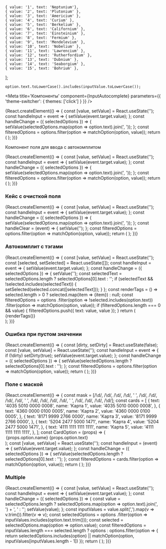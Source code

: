 


    { value: '1', text: 'Neptunium'},
    { value: '2', text: 'Plutonium' },
    { value: '3', text: 'Americium' },
    { value: '4', text: 'Curium' },
    { value: '5', text: 'Berkelium' },
    { value: '6', text: 'Californium' },
    { value: '7', text: 'Einsteinium' },
    { value: '8', text: 'Fermium' },
    { value: '9', text: 'Mendelevium' },
    { value: '10', text: 'Nobelium' },
    { value: '11', text: 'Lawrencium' },
    { value: '12', text: 'Rutherfordium' },
    { value: '13', text: 'Dubnium' },
    { value: '14', text: 'Seaborgium' },
    { value: '15', text: 'Bohrium' },
];

    option.text.toLowerCase().includes(inputValue.toLowerCase());


<Meta
    title='Компоненты'
    component={InputAutocomplete}
    parameters={{ 'theme-switcher': { themes: ['click'] } }}
/>


<!-- Canvas -->

<Story name='InputAutocomplete'>
    {React.createElement(() => {
        const [value, setValue] = React.useState('');
        const handleInput = event => {
            setValue(event.target.value);
        };
        const handleChange = ({ selectedOptions }) => {
            setValue(selectedOptions.map(option => option.text).join(', '));
        };
        const filteredOptions = options.filter(option => matchOption(option, value));
        return (
            <InputAutocomplete
                options={filteredOptions}
                selected={boolean('prevent select', true) ? [] : undefined}
                block={boolean('block', false)}
                size={select('size', ['s', 'm', 'l'], 's')}
                disabled={boolean('disabled', false)}
                error={text('error', '')}
                allowUnselect={boolean('allowUnselect', true)}
                closeOnSelect={boolean('closeOnSelect', false)}
                Arrow={boolean('Arrow', true) ? Arrow : undefined}
                circularNavigation={boolean('circularNavigation', false)}
                placeholder={text('placeholder', 'Введите элемент')}
                label={text('label', 'Элемент')}
                onOpen={action('open')}
                onChange={handleChange}
                onInput={handleInput}
                value={value}
            />
        );
    })}
</Story>


<!-- Docs -->

<ComponentHeader
    name='InputAutocomplete'
    stage={1}
/>

Компонент поля для ввода с автокомплитом

<Preview>
    {React.createElement(() => {
        const [value, setValue] = React.useState('');
        const handleInput = event => {
            setValue(event.target.value);
        };
        const handleChange = ({ selectedOptions }) => {
            setValue(selectedOptions.map(option => option.text).join(', '));
        };
        const filteredOptions = options.filter(option => matchOption(option, value));
        return (
            <InputAutocomplete
                options={filteredOptions}
                placeholder='Введите элемент'
                label='Элемент'
                onChange={handleChange}
                onInput={handleInput}
                value={value}
            />
        );
    })}
</Preview>


<Props of={InputAutocomplete} />


### Кейс с очисткой поля

<Preview>
    {React.createElement(() => {
        const [value, setValue] = React.useState('');
        const handleInput = event => {
            setValue(event.target.value);
        };
        const handleChange = ({ selectedOptions }) => {
            setValue(selectedOptions.map(option => option.text).join(', '));
        };
        const handleClear = (event) => {
            setValue('');
        };
        const filteredOptions = options.filter(option => matchOption(option, value));
        return (
            <InputAutocomplete
                options={filteredOptions}
                selected={[]}
                closeOnSelect={false}
                label='Элемент'
                placeholder='Введите элемент'
                onChange={handleChange}
                onInput={handleInput}
                value={value}
                inputProps={{
                    clear: true,
                    onClear: handleClear
                }}
            />
        );
    })}
</Preview>


### Автокомплит с тэгами

<Preview>
    {React.createElement(() => {
        const [value, setValue] = React.useState('');
        const [selected, setSelected] = React.useState([]);
        const handleInput = event => {
            setValue(event.target.value);
        };
        const handleChange = ({ selectedOptions }) => {
            setValue('');
            const selectedText = selectedOptions.length ? selectedOptions[0].text : '';
            if (selectedText && !selected.includes(selectedText)) {
                setSelected(selected.concat([selectedText]));
            }
        };
        const renderTags = () => selected.length > 0 ?
            selected.map(item => <Tag key={item} size='xs'>{item}</Tag>) :
            null;
        const filteredOptions = options
            .filter(option => !selected.includes(option.text))
            .filter(option => matchOption(option, value));
        if (filteredOptions.length === 0 && value) {
            filteredOptions.push({ text: value, value });
        }
        return (
            <React.Fragment>
                <InputAutocomplete
                    options={filteredOptions}
                    selected={[]}
                    closeOnSelect={true}
                    label='Элемент'
                    onChange={handleChange}
                    onInput={handleInput}
                    value={value}
                />
                <div style={ { marginTop: '4px' } }>
                    {renderTags()}
                </div>
            </React.Fragment>
        );
    })}
</Preview>


### Ошибка при пустом значении

<Preview>
    {React.createElement(() => {
        const [dirty, setDirty] = React.useState(false);
        const [value, setValue] = React.useState('');
        const handleInput = event => {
            if (!dirty) setDirty(true);
            setValue(event.target.value);
        };
        const handleChange = ({ selectedOptions }) => {
            setValue(selectedOptions.length ? selectedOptions[0].text : '');
        };
        const filteredOptions = options.filter(option => matchOption(option, value));
        return (
            <InputAutocomplete
                options={filteredOptions}
                selected={[]}
                label='Элемент'
                value={value}
                onChange={handleChange}
                onInput={handleInput}
                error={dirty && !value}
            />
        );
    })}
</Preview>


### Поле с маской

<Preview>
    {React.createElement(() => {
        const mask = [/\d/, /\d/, /\d/, /\d/, ' ', /\d/, /\d/, /\d/, /\d/, ' ', /\d/, /\d/, /\d/, /\d/, ' ', /\d/, /\d/, /\d/, /\d/];
        const cards = [
            {
                text: '4035 5010 0000 0008',
                name: 'Карта 1',
                value: '4035 5010 0000 0008',
            },
            {
                text: '4360 0000 0100 0005',
                name: 'Карта 2',
                value: '4360 0000 0100 0005',
            },
            {
                text: '8171 9999 2766 0000',
                name: 'Карта 3',
                value: '8171 9999 2766 0000',
            },
            {
                text: '5204 2477 5000 1471',
                name: 'Карта 4',
                value: '5204 2477 5000 1471',
            },
            {
                text: '4111 1111 1111 1111',
                name: 'Карта 5',
                value: '4111 1111 1111 1111',
            },
        ];
        const CardOption = (props) => (
            <Option {...props}>
                <div>
                    {props.option.name}
                    <br />
                    <sub>{props.option.text}</sub>
                </div>
            </Option>
        );
        const [value, setValue] = React.useState('');
        const handleInput = (event) => {
            setValue(event.target.value);
        };
        const handleChange = ({ selectedOptions }) => {
            setValue(selectedOptions.length ? selectedOptions[0].text : '');
        };
        const filteredOptions = cards.filter(option => matchOption(option, value));
        return (
            <InputAutocomplete
                options={filteredOptions}
                selected={[]}
                label='Номер карты'
                onInput={handleInput}
                onChange={handleChange}
                value={value}
                Option={CardOption}
                Input={MaskedInput}
                inputProps={{
                    mask,
                }}
            />
        );
    })}
</Preview>


### Multiple

<Preview>
    {React.createElement(() => {
        const [value, setValue] = React.useState('');
        const handleInput = event => {
            setValue(event.target.value);
        };
        const handleChange = ({ selectedOptions }) => {
            const value = selectedOptions.length
                ? selectedOptions.map(option => option.text).join(', ') + ', '
                : '';
            setValue(value);
        };
        const inputValues = value.split(',').map(v => v.trim()).filter(v => v);
        const selectedOptions = options
            .filter(option => inputValues.includes(option.text.trim()));
        const selected = selectedOptions.map(option => option.value);
        const filteredOptions = inputValues.length === selected.length ?
            options :
            options.filter(option => {
                return selectedOptions.includes(option) || matchOption(option, inputValues[inputValues.length - 1])
            });
        return (
            <InputAutocomplete
                options={filteredOptions}
                selected={selected}
                label='Элемент'
                closeOnSelect={false}
                multiple={true}
                onChange={handleChange}
                onInput={handleInput}
                allowUnselect={true}
                value={value}
                Arrow={Arrow}
            />
        );
    })}
</Preview>
